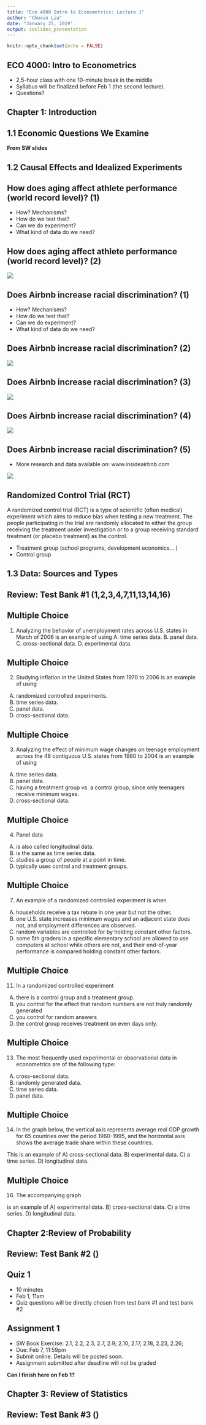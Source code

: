 ```yaml
---
title: "Eco 4000 Intro to Econometrics: Lecture 1"
author: "Chuxin Liu"
date: "January 25, 2019"
output: ioslides_presentation
---
```


```r
knitr::opts_chunk$set(echo = FALSE)
```

## ECO 4000: Intro to Econometrics

- 2,5-hour class with one 10-minute break in the middle
- Syllabus will be finalized before Feb 1 (the second lecture).
- Questions? 

## Chapter 1: Introduction

## 1.1 Economic Questions We Examine

**From SW slides**

## 1.2 Causal Effects and Idealized Experiments

## How does aging affect athlete performance (world record level)? (1)

- How? Mechanisms?
- How do we test that? 
- Can we do experiment?
- What kind of data do we need?

## How does aging affect athlete performance (world record level)? (2)

![](D:\2019 Spring\ECO 4000\Lecture 123\Lecture 1 pictures\FKfigure3.png)

## Does Airbnb increase racial discrimination? (1)

- How? Mechanisms?
- How do we test that? 
- Can we do experiment?
- What kind of data do we need?

## Does Airbnb increase racial discrimination? (2)

![](D:\2019 Spring\ECO 4000\Lecture 123\Lecture 1 pictures\BeforeAirbnb.png)

## Does Airbnb increase racial discrimination? (3)

![](D:\2019 Spring\ECO 4000\Lecture 123\Lecture 1 pictures\AfterAirbnb.png)

## Does Airbnb increase racial discrimination? (4)

![](D:\2019 Spring\ECO 4000\Lecture 123\Lecture 1 pictures\AirbnbTable4.png)

## Does Airbnb increase racial discrimination? (5)

- More research and data available on: www.insideairbnb.com

![](D:\2019 Spring\ECO 4000\Lecture 123\Lecture 1 pictures\inside airbnb.png)

## Randomized Control Trial (RCT)

A randomized control trial (RCT) is a type of scientific (often medical) experiment which aims to reduce bias when testing a new treatment. The people participating in the trial are randomly allocated to either the group receiving the treatment under investigation or to a group receiving standard treatment (or placebo treatment) as the control. 

- Treatment group (school programs, development economics... )
- Control group

## 1.3 Data: Sources and Types

## Review: Test Bank #1 (1,2,3,4,7,11,13,14,16)

## Multiple Choice

1. Analyzing the behavior of unemployment rates across U.S. states in March of 2006 is an example of using
A. time series data.
B. panel data.
C. cross-sectional data.
D. experimental data.

## Multiple Choice

2) Studying inflation in the United States from 1970 to 2006 is an example of using
A) randomized controlled experiments.
B) time series data.
C) panel data.
D) cross-sectional data.

## Multiple Choice

3) Analyzing the effect of minimum wage changes on teenage employment across the 48 contiguous U.S. states from 1980 to 2004 is an example of using
A) time series data.
B) panel data.
C) having a treatment group vs. a control group, since only teenagers receive minimum wages.
D) cross-sectional data.

## Multiple Choice

4) Panel data
A) is also called longitudinal data.
B) is the same as time series data.
C) studies a group of people at a point in time.
D) typically uses control and treatment groups.

## Multiple Choice

7) An example of a randomized controlled experiment is when
A) households receive a tax rebate in one year but not the other.
B) one U.S. state increases minimum wages and an adjacent state does not, and employment differences are observed.
C) random variables are controlled for by holding constant other factors.
D) some 5th graders in a specific elementary school are allowed to use computers at school while others are not, and their end-of-year performance is compared holding constant other factors.

## Multiple Choice

11) In a randomized controlled experiment
A) there is a control group and a treatment group.
B) you control for the effect that random numbers are not truly randomly generated
C) you control for random answers
D) the control group receives treatment on even days only.

## Multiple Choice

13) The most frequently used experimental or observational data in econometrics are of the following type:
A) cross-sectional data.
B) randomly generated data.
C) time series data.
D) panel data.

## Multiple Choice

14) In the graph below, the vertical axis represents average real GDP growth for 65 countries over the period 1960-1995, and the horizontal axis shows the average trade share within these countries.
 
This is an example of
A) cross-sectional data.
B) experimental data.
C) a time series.
D) longitudinal data.

## Multiple Choice
 
16) The accompanying graph 
	 
is an example of
A) experimental data.
B) cross-sectional data.
C) a time series.
D) longitudinal data.

## Chapter 2:Review of Probability

## Review: Test Bank #2 ()

## Quiz 1

- 10 minutes
- Feb 1, 11am
- Quiz questions will be directly chosen from test bank #1 and test bank #2

## Assignment 1

- SW Book Exercise: 2.1, 2.2, 2.3, 2.7, 2.9; 2.10, 2.17, 2.18, 2.23, 2.26;
- Due: Feb 7, 11:59pm
- Submit online. Details will be posted soon.
- Assignment submitted after deadline will not be graded

**Can I finish here on Feb 1?**










## Chapter 3: Review of Statistics

## Review: Test Bank #3 ()
